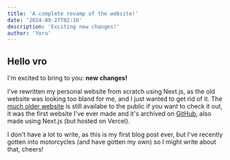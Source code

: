 ```yaml
---
title: 'A complete revamp of the website!'
date: '2024-09-27T02:10'
description: 'Exciting new changes!'
author: 'Yoru'
---
```


## Hello vro

I'm excited to bring to you: **new changes!**

I've rewritten my personal website from scratch using Next.js, as the old website was looking too bland for me, and I just wanted to get rid of it.
The [much older website](https://old.yorunoken.com) is still availabe to the public if you want to check it out, it was the first website I've ever made
and it's archived on [GitHub](https://github.com/yorunoken/personal-website), also made using Next.js (but hosted on Vercel).

I don't have a lot to write, as this is my first blog post ever, but I've recently gotten into motorcycles (and have gotten my own) so I might write about that, cheers!
